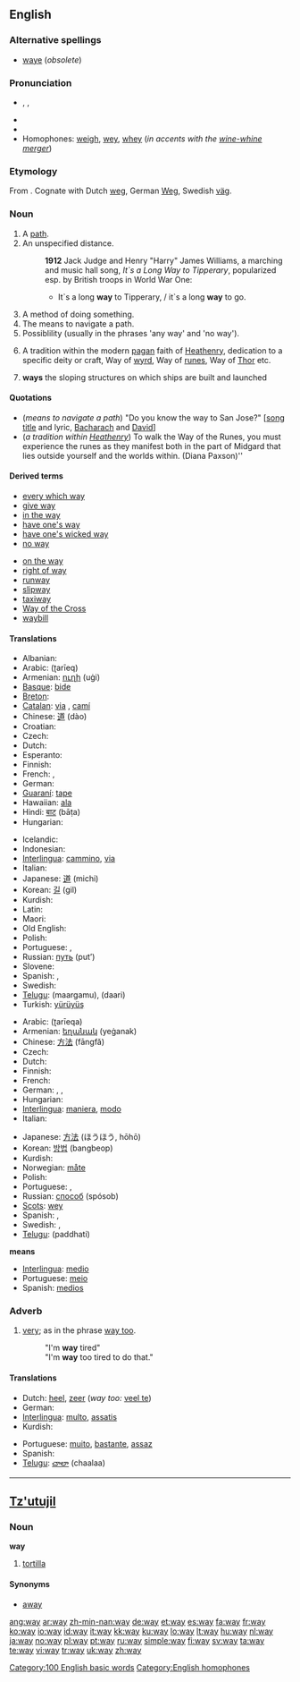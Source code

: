 {{wikipedia}}
==English==

{{rank|how|long|am|121|way|even|say|well}}

===Alternative spellings===
* [[waye]] (''obsolete'')

===Pronunciation===
* {{enPR|wā}}, {{IPA|/weɪ/}}, {{SAMPA|/weI/}}
* {{audio|en-us-way.ogg|Audio (US)}}
* {{rhymes|eɪ}}
* Homophones: [[weigh]], [[wey]], [[whey]] (''in accents with the [[wine-whine merger]]'')

===Etymology===
From {{etyl|ang|en}} {{term|weg||lang=ang}}.  Cognate with Dutch [[weg]], German [[Weg]], Swedish [[väg]].

===Noun===
{{en-noun}}

# A [[path]].
# An unspecified distance.
#: '''1912''' Jack Judge and Henry "Harry" James Williams, a marching and music hall song, ''It`s a Long Way to Tipperary'', popularized esp. by British troops in World War One:
#:* It`s a long '''way''' to Tipperary, / it`s a long '''way''' to go.
# A method of doing something.
# The means to navigate a path.
# Possiblility (usually in the phrases 'any way' and 'no way').
# {{context|paganism}} A tradition within the modern [[pagan]] faith of [[Heathenry]], dedication to a specific deity or craft, Way of [[wyrd]], Way of [[runes]], Way of [[Thor]] etc.
# {{context|nautical}} '''ways''' the sloping structures on which ships are built and launched

====Quotations====
* (''means to navigate a path'') "Do you know the way to San Jose?" <nowiki>[</nowiki>[[w:Do You Know the Way to San Jose|song title]] and lyric, [[w:Burt Bacharach|Bacharach]] and [[w:Hal David|David]]]
* (''a tradition within [[Heathenry]] '') To walk the Way of the Runes, you must experience the runes as they manifest both in the part of Midgard that lies outside yourself and the worlds within. (Diana Paxson)''

====Derived terms====
{{rel-top|terms derived from way}}
* [[every which way]]
* [[give way]]
* [[in the way]]
* [[have one's way]]
* [[have one's wicked way]]
* [[no way]]
{{rel-mid}}
* [[on the way]]
* [[right of way]]
* [[runway]]
* [[slipway]]
* [[taxiway]]
* [[Way of the Cross]]
* [[waybill]]
{{rel-bottom}}

====Translations====
{{trans-top|wide path}}
* Albanian: {{t+|sq|rrugë|xs=Albanian}}
* Arabic: {{Arab|[[طريق]]}} (ʈarīeq)
* Armenian: [[ուղի]] (uġi)
* [[Basque]]: [[bide]]
* [[Breton]]: {{t+|br|hent|m}}
* [[Catalan]]: [[via]] {{f}}, [[camí]] {{m}}
* Chinese: [[道]] (dào)
* Croatian: {{t-|hr|put|m}}
* Czech: {{t+|cs|cesta|f}}
* Dutch: {{t+|nl|weg}}
* Esperanto: {{t-|eo|vojo|xs=Esperanto}}
* Finnish: {{t+|fi|tie}}
* French: {{t+|fr|voie|f}}, {{t+|fr|chemin|m}}
* German: {{t+|de|Weg|m}}
* [[Guaraní]]: [[tape]]
* Hawaiian: [[ala#Hawaiian|ala]]
* Hindi: [[बाट]] (bāṭa)
* Hungarian: {{t+|hu|út}}
{{trans-mid}}
* Icelandic: {{t+|is|vegur|m}}
* Indonesian: {{t+|id|jalan|xs=Indonesian}}
* [[Interlingua]]: [[cammino]], [[via]]
* Italian: {{t+|it|via|f}}
* Japanese: [[道]] (michi)
* Korean: [[길]] (gil)
* Kurdish: {{KUchar|[[ڕێگه‌]]}}
* Latin: {{t+|la|via|f}}
* Maori: {{t-|mi|ara|xs=Maori}}
* Old English: {{t-|ang|ƿeg|m|xs=Old English}}
* Polish: {{t+|pl|droga|f}}
* Portuguese: {{t+|pt|caminho|m}}, {{t+|pt|via|f}}
* Russian: [[путь]] (put’) {{m}}
* Slovene: {{t+|sl|pot}}
* Spanish: {{t+|es|camino|m}}, {{t+|es|vía|f}}
* Swedish: {{t+|sv|väg|c}}
* [[Telugu]]: {{t|te|మార్గము|sc=Telu}} (maargamu), {{t|te|దారి|sc=Telu}} (daari)
* Turkish: [[yürüyüş]]
{{trans-bottom}}

{{trans-top|method}}
* Arabic: {{Arab|[[طريقة]]}} (ʈarīeqa) {{f}}
* Armenian: [[եղանակ]] (yeġanak)
* Chinese: [[方法]] (fāngfǎ)
* Czech: {{t+|cs|způsob|m}}
* Dutch: {{t+|nl|manier}}
* Finnish: {{t+|fi|keino}}
* French: {{t+|fr|manière|f}}
* German: {{t+|de|Weise|f}}, {{t+|de|Art|f}}, {{t+|de|Methode|f}}
* Hungarian: {{t+|hu|mód}}
* [[Interlingua]]: [[maniera]], [[modo]]
* Italian: {{t+|it|maniera|f}}
{{trans-mid}}
* Japanese: [[方法]] (ほうほう, hōhō)
* Korean: [[방법]] (bangbeop)
* Kurdish: {{t+|ku|جۆر|sc=KUchar}}
* Norwegian: [[måte]]
* Polish: {{t+|pl|sposób}}
* Portuguese: {{t+|pt|maneira|f}}, {{t+|pt|modo|m}}
* Russian: [[способ]] (spósob) {{m}}
* [[Scots]]: [[wey]]
* Spanish: {{t-|es|manera|f}}, {{t+|es|modo|m}}
* Swedish: {{t+|sv|sätt|n}}, {{t+|sv|vis|c}}
* [[Telugu]]: {{t|te|పద్ధతి|sc=Telu}} (paddhati)
{{trans-bottom}}

'''means'''
* [[Interlingua]]: [[medio]]
* Portuguese: [[meio]] {{m}}
* Spanish: [[medios]] {{m}}

===Adverb===
{{en-adv|-}}

# {{slang}} [[very]]; as in the phrase [[way too]].
#: "I'm '''way''' tired"
#: "I'm '''way''' too tired to do that."

====Translations====
{{trans-top|very}}
* Dutch: [[heel]], [[zeer]] (''way too:'' [[veel te]])
* German: {{t+|de|sehr}}
* [[Interlingua]]: [[multo]], [[assatis]]
* Kurdish: {{KUchar|[[یه‌کجار]]}}
{{trans-mid}}
* Portuguese: [[muito]], [[bastante]], [[assaz]]
* Spanish: {{t+|es|muy}}
* [[Telugu]]: [[చాలా]] (chaalaa)
{{trans-bottom}}

[[Category:100 English basic words]]
[[Category:English homophones]]

----

==[[Tz'utujil]]==

===Noun===
'''way'''

# [[tortilla]]

====Synonyms====
* [[away]]

[[ang:way]]
[[ar:way]]
[[zh-min-nan:way]]
[[de:way]]
[[et:way]]
[[es:way]]
[[fa:way]]
[[fr:way]]
[[ko:way]]
[[io:way]]
[[id:way]]
[[it:way]]
[[kk:way]]
[[ku:way]]
[[lo:way]]
[[lt:way]]
[[hu:way]]
[[nl:way]]
[[ja:way]]
[[no:way]]
[[pl:way]]
[[pt:way]]
[[ru:way]]
[[simple:way]]
[[fi:way]]
[[sv:way]]
[[ta:way]]
[[te:way]]
[[vi:way]]
[[tr:way]]
[[uk:way]]
[[zh:way]]